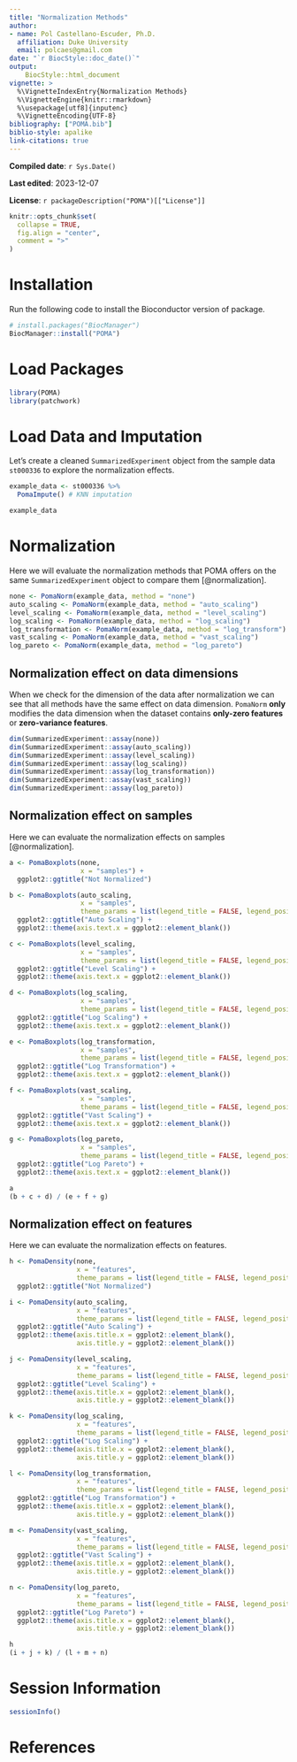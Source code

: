 ```yaml
---
title: "Normalization Methods"
author: 
- name: Pol Castellano-Escuder, Ph.D.
  affiliation: Duke University
  email: polcaes@gmail.com
date: "`r BiocStyle::doc_date()`"
output: 
    BiocStyle::html_document
vignette: >
  %\VignetteIndexEntry{Normalization Methods}
  %\VignetteEngine{knitr::rmarkdown}
  %\usepackage[utf8]{inputenc}
  %\VignetteEncoding{UTF-8}
bibliography: ["POMA.bib"]
biblio-style: apalike
link-citations: true
---
```


**Compiled date**: `r Sys.Date()`

**Last edited**: 2023-12-07

**License**: `r packageDescription("POMA")[["License"]]`

```r
knitr::opts_chunk$set(
  collapse = TRUE,
  fig.align = "center",
  comment = ">"
)
```

# Installation

Run the following code to install the Bioconductor version of package.        

```r
# install.packages("BiocManager")
BiocManager::install("POMA")
```

# Load Packages

```r
library(POMA)
library(patchwork)
```

# Load Data and Imputation

Let's create a cleaned `SummarizedExperiment` object from the sample data `st000336` to explore the normalization effects.  

```r
example_data <- st000336 %>% 
  PomaImpute() # KNN imputation

example_data
```

# Normalization

Here we will evaluate the normalization methods that POMA offers on the same `SummarizedExperiment` object to compare them [@normalization].  

```r
none <- PomaNorm(example_data, method = "none")
auto_scaling <- PomaNorm(example_data, method = "auto_scaling")
level_scaling <- PomaNorm(example_data, method = "level_scaling")
log_scaling <- PomaNorm(example_data, method = "log_scaling")
log_transformation <- PomaNorm(example_data, method = "log_transform")
vast_scaling <- PomaNorm(example_data, method = "vast_scaling")
log_pareto <- PomaNorm(example_data, method = "log_pareto")
```

## Normalization effect on data dimensions

When we check for the dimension of the data after normalization we can see that all methods have the same effect on data dimension. `PomaNorm` **only** modifies the data dimension when the dataset contains **only-zero features** or **zero-variance features**.   

```r
dim(SummarizedExperiment::assay(none))
dim(SummarizedExperiment::assay(auto_scaling))
dim(SummarizedExperiment::assay(level_scaling))
dim(SummarizedExperiment::assay(log_scaling))
dim(SummarizedExperiment::assay(log_transformation))
dim(SummarizedExperiment::assay(vast_scaling))
dim(SummarizedExperiment::assay(log_pareto))
```

## Normalization effect on samples

Here we can evaluate the normalization effects on samples [@normalization].   

```r
a <- PomaBoxplots(none, 
                  x = "samples") +
  ggplot2::ggtitle("Not Normalized")

b <- PomaBoxplots(auto_scaling, 
                  x = "samples", 
                  theme_params = list(legend_title = FALSE, legend_position = "none")) +
  ggplot2::ggtitle("Auto Scaling") +
  ggplot2::theme(axis.text.x = ggplot2::element_blank())

c <- PomaBoxplots(level_scaling, 
                  x = "samples", 
                  theme_params = list(legend_title = FALSE, legend_position = "none")) +
  ggplot2::ggtitle("Level Scaling") +
  ggplot2::theme(axis.text.x = ggplot2::element_blank())

d <- PomaBoxplots(log_scaling, 
                  x = "samples", 
                  theme_params = list(legend_title = FALSE, legend_position = "none")) +
  ggplot2::ggtitle("Log Scaling") +
  ggplot2::theme(axis.text.x = ggplot2::element_blank())

e <- PomaBoxplots(log_transformation, 
                  x = "samples", 
                  theme_params = list(legend_title = FALSE, legend_position = "none")) +
  ggplot2::ggtitle("Log Transformation") +
  ggplot2::theme(axis.text.x = ggplot2::element_blank())

f <- PomaBoxplots(vast_scaling, 
                  x = "samples", 
                  theme_params = list(legend_title = FALSE, legend_position = "none")) +
  ggplot2::ggtitle("Vast Scaling") +
  ggplot2::theme(axis.text.x = ggplot2::element_blank())

g <- PomaBoxplots(log_pareto, 
                  x = "samples", 
                  theme_params = list(legend_title = FALSE, legend_position = "none")) +
  ggplot2::ggtitle("Log Pareto") +
  ggplot2::theme(axis.text.x = ggplot2::element_blank())

a  
(b + c + d) / (e + f + g)
```

## Normalization effect on features

Here we can evaluate the normalization effects on features.   

```r
h <- PomaDensity(none, 
                 x = "features", 
                 theme_params = list(legend_title = FALSE, legend_position = "none")) +
  ggplot2::ggtitle("Not Normalized")

i <- PomaDensity(auto_scaling, 
                 x = "features", 
                 theme_params = list(legend_title = FALSE, legend_position = "none")) +
  ggplot2::ggtitle("Auto Scaling") +
  ggplot2::theme(axis.title.x = ggplot2::element_blank(),
                 axis.title.y = ggplot2::element_blank())

j <- PomaDensity(level_scaling, 
                 x = "features", 
                 theme_params = list(legend_title = FALSE, legend_position = "none")) +
  ggplot2::ggtitle("Level Scaling") +
  ggplot2::theme(axis.title.x = ggplot2::element_blank(),
                 axis.title.y = ggplot2::element_blank())

k <- PomaDensity(log_scaling, 
                 x = "features", 
                 theme_params = list(legend_title = FALSE, legend_position = "none")) +
  ggplot2::ggtitle("Log Scaling") +
  ggplot2::theme(axis.title.x = ggplot2::element_blank(),
                 axis.title.y = ggplot2::element_blank())

l <- PomaDensity(log_transformation, 
                 x = "features", 
                 theme_params = list(legend_title = FALSE, legend_position = "none")) +
  ggplot2::ggtitle("Log Transformation") +
  ggplot2::theme(axis.title.x = ggplot2::element_blank(),
                 axis.title.y = ggplot2::element_blank())

m <- PomaDensity(vast_scaling, 
                 x = "features", 
                 theme_params = list(legend_title = FALSE, legend_position = "none")) +
  ggplot2::ggtitle("Vast Scaling") +
  ggplot2::theme(axis.title.x = ggplot2::element_blank(),
                 axis.title.y = ggplot2::element_blank())

n <- PomaDensity(log_pareto, 
                 x = "features", 
                 theme_params = list(legend_title = FALSE, legend_position = "none")) +
  ggplot2::ggtitle("Log Pareto") +
  ggplot2::theme(axis.title.x = ggplot2::element_blank(),
                 axis.title.y = ggplot2::element_blank())

h  
(i + j + k) / (l + m + n)
```

# Session Information

```r
sessionInfo()
```

# References

